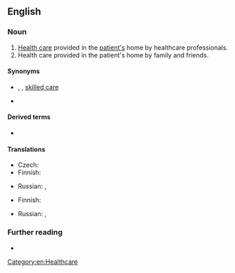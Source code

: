 {{also|homecare}}
==English==

===Noun===
{{en-noun|-}}

# [[health care|Health care]] provided in the [[patient|patient's]] home by healthcare professionals.
# Health care provided in the patient's home by family and friends.

====Synonyms====
* {{sense|by healthcare professionals}} {{l|en|home health care}}, {{l|en|formal care}}, {{qualifier|US}} [[skilled care]]
* {{l|en|domiciliary care}}

====Derived terms====
* {{l|en|home carer}}

====Translations====
{{trans-top|health care provided in the patient's home by healthcare professionals}}
* Czech: {{t|cs|domácí péče|f}}
* Finnish: {{t|fi|kotihoito}}
{{trans-mid}}
* Russian: {{t|ru|медици́нская по́мощь на дому́|f}}, {{t|ru|стациона́р на дому́|m}}
{{trans-bottom}}

{{trans-top|health care provided in the patient's home by family and friends}}
* Finnish: {{t|fi|kotihoito}}
{{trans-mid}}
* Russian: {{t|ru|дома́шний ухо́д|m}}, {{t|ru|ухо́д на дому́|m}}
{{trans-bottom}}

===Further reading===
* {{pedia}}

[[Category:en:Healthcare]]